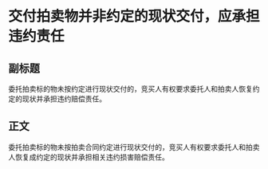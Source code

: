 # 交付拍卖物并非约定的现状交付，应承担违约责任
## 副标题
委托拍卖标的物未按约定进行现状交付的，竞买人有权要求委托人和拍卖人恢复约定的现状并承担违约赔偿责任。
## 正文
委托拍卖标的物未按拍卖合同约定进行现状交付的，竞买人有权要求委托人和拍卖人恢复成约定的现状并承担相关违约损害赔偿责任。